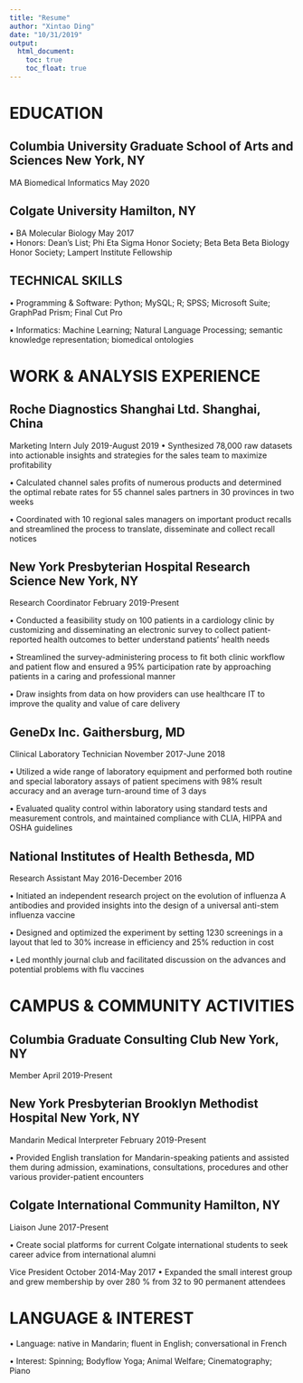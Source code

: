 ```yaml
---
title: "Resume"
author: "Xintao Ding"
date: "10/31/2019"
output: 
  html_document:
    toc: true
    toc_float: true
---
```


# EDUCATION

## Columbia University Graduate School of Arts and Sciences    New York, NY                                                                           
MA Biomedical Informatics       	May 2020                                                                                          	

## Colgate University    Hamilton, NY                                                                                                                                                 
•	BA Molecular Biology		May 2017	                                                                                                                        
•	Honors: Dean’s List; Phi Eta Sigma Honor Society; Beta Beta Beta Biology Honor Society; Lampert Institute Fellowship

## TECHNICAL SKILLS
•	Programming & Software: Python; MySQL; R; SPSS; Microsoft Suite; GraphPad Prism; Final Cut Pro

•	Informatics: Machine Learning; Natural Language Processing; semantic knowledge representation; biomedical ontologies

# WORK & ANALYSIS EXPERIENCE
## Roche Diagnostics Shanghai Ltd.	Shanghai, China
Marketing Intern 	July 2019-August 2019
•	Synthesized 78,000 raw datasets into actionable insights and strategies for the sales team to maximize profitability 

•	Calculated channel sales profits of numerous products and determined the optimal rebate rates for 55 channel sales partners in 30 provinces in two weeks

•	Coordinated with 10 regional sales managers on important product recalls and streamlined the process to translate, disseminate and collect recall notices 

## New York Presbyterian Hospital Research Science     New York, NY                                       
Research Coordinator    February 2019-Present

•	Conducted a feasibility study on 100 patients in a cardiology clinic by customizing and disseminating an electronic survey to collect patient-reported health outcomes to better understand patients’ health needs 

•	Streamlined the survey-administering process to fit both clinic workflow and patient flow and ensured a 95% participation rate by approaching patients in a caring and professional manner 

•	Draw insights from data on how providers can use healthcare IT to improve the quality and value of care delivery 

## GeneDx Inc.    Gaithersburg, MD                                                                         
Clinical Laboratory Technician   November 2017-June 2018

•	Utilized a wide range of laboratory equipment and performed both routine and special laboratory assays of patient specimens with 98% result accuracy and an average turn-around time of 3 days

•	Evaluated quality control within laboratory using standard tests and measurement controls, and maintained compliance with CLIA, HIPPA and OSHA guidelines

## National Institutes of Health     	Bethesda, MD   

Research Assistant   May 2016-December 2016  

•	Initiated an independent research project on the evolution of influenza A antibodies and provided insights into the design of a universal anti-stem influenza vaccine

•	Designed and optimized the experiment by setting 1230 screenings in a layout that led to 30% increase in efficiency and 25% reduction in cost

•	Led monthly journal club and facilitated discussion on the advances and potential problems with flu vaccines

# CAMPUS & COMMUNITY ACTIVITIES
## Columbia Graduate Consulting Club	New York, NY
Member            	April 2019-Present

## New York Presbyterian Brooklyn Methodist Hospital    New York, NY                                      
Mandarin Medical Interpreter	February 2019-Present

•	Provided English translation for Mandarin-speaking patients and assisted them during admission, examinations, consultations, procedures and other various provider-patient encounters

## Colgate International Community      Hamilton, NY                                                      
Liaison       June 2017-Present    

• Create social platforms for current Colgate international students to seek career advice from international alumni

Vice President    October 2014-May 2017                                                                   •	Expanded the small interest group and grew membership by over 280 % from 32 to 90 permanent attendees

# LANGUAGE & INTEREST
•	Language: native in Mandarin; fluent in English; conversational in French

• Interest: Spinning; Bodyflow Yoga; Animal Welfare; Cinematography; Piano


